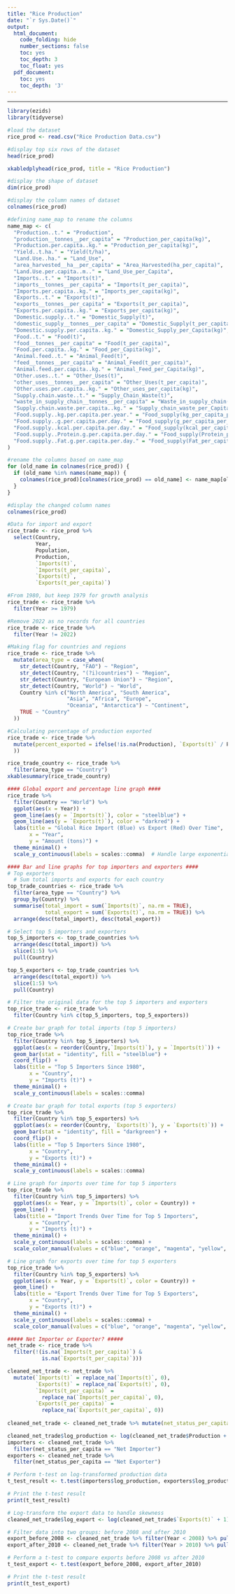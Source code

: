 ```yaml
---
title: "Rice Production"
date: "`r Sys.Date()`"
output:
  html_document:
    code_folding: hide
    number_sections: false
    toc: yes
    toc_depth: 3
    toc_float: yes
  pdf_document:
    toc: yes
    toc_depth: '3'
---
```


---

```r
library(ezids)
library(tidyverse)
```

```r
#load the dataset
rice_prod <- read.csv("Rice Production Data.csv")

#display top six rows of the dataset
head(rice_prod)

xkabledplyhead(rice_prod, title = "Rice Production")
```

```r
#display the shape of dataset
dim(rice_prod)
```

```r
#display the column names of dataset
colnames(rice_prod)
```

```r

#defining name_map to rename the columns
name_map <- c(
  "Production..t." = "Production",
  "production__tonnes__per_capita" = "Production_per_capita(kg)",
  "Production.per.capita..kg." = "Production_per_capita(kg)",
  "Yield..t.ha." = "Yield(t/ha)",
  "Land.Use..ha." = "Land_Use",
  "area_harvested__ha__per_capita" = "Area_Harvested(ha_per_capita)",
  "Land.Use.per.capita..m.." = "Land_Use_per_Capita",
  "Imports..t." = "Imports(t)",
  "imports__tonnes__per_capita" = "Imports(t_per_capita)",
  "Imports.per.capita..kg." = "Imports_per_capita(kg)",
  "Exports..t." = "Exports(t)",
  "exports__tonnes__per_capita" = "Exports(t_per_capita)",
  "Exports.per.capita..kg." = "Exports_per_capita(kg)",
  "Domestic.supply..t." = "Domestic_Supply(t)",
  "domestic_supply__tonnes__per_capita" = "Domestic_Supply(t_per_capita)",
  "Domestic.supply.per.capita..kg." = "Domestic_Supply_per_Capita(kg)",
  "Food..t." = "Food(t)",
  "food__tonnes__per_capita" = "Food(t_per_capita)",
  "Food.per.capita..kg." = "Food_per_Capita(kg)",
  "Animal.feed..t." = "Animal_Feed(t)",
  "feed__tonnes__per_capita" = "Animal_Feed(t_per_capita)",
  "Animal.feed.per.capita..kg." = "Animal_Feed_per_Capita(kg)",
  "Other.uses..t." = "Other_Uses(t)",
  "other_uses__tonnes__per_capita" = "Other_Uses(t_per_capita)",
  "Other.uses.per.capita..kg." = "Other_uses_per_capita(kg)",
  "Supply.chain.waste..t." = "Supply_Chain_Waste(t)",
  "waste_in_supply_chain__tonnes__per_capita" = "Waste_in_supply_chain(t_per_capita)",
  "Supply.chain.waste.per.capita..kg." = "Supply_chain_waste_per_Capita(kg)",
  "Food.supply..kg.per.capita.per.year." = "Food_supply(kg_per_capita_per_day)",
  "Food.supply..g.per.capita.per.day." = "Food_supply(g_per_capita_per_day)",
  "Food.supply..kcal.per.capita.per.day." = "Food_supply(kcal_per_capita_per_day)",
  "Food.supply..Protein.g.per.capita.per.day." = "Food_supply(Protein_per_capita_per_day)",
  "Food.supply..Fat.g.per.capita.per.day." = "Food_supply(Fat_per_capita_per_day)"
)

#rename the columns based on name_map
for (old_name in colnames(rice_prod)) {
  if (old_name %in% names(name_map)) {
    colnames(rice_prod)[colnames(rice_prod) == old_name] <- name_map[old_name]
  }
}

#display the changed column names
colnames(rice_prod)
```


```r
#Data for import and export
rice_trade <- rice_prod %>%
  select(Country,
         Year,
         Population,
         Production,
         `Imports(t)`,
         `Imports(t_per_capita)`,
         `Exports(t)`,
         `Exports(t_per_capita)`)

#From 1980, but keep 1979 for growth analysis
rice_trade <- rice_trade %>%
  filter(Year >= 1979)

#Remove 2022 as no records for all countries
rice_trade <- rice_trade %>%
  filter(Year != 2022)
```

```r
#Making flag for countries and regions
rice_trade <- rice_trade %>%
  mutate(area_type = case_when(
    str_detect(Country, "FAO") ~ "Region",
    str_detect(Country, "(?i)countries") ~ "Region",
    str_detect(Country, "European Union") ~ "Region",
    str_detect(Country, "World") ~ "World",
    Country %in% c("North America", "South America",
                   "Asia", "Africa", "Europe",
                   "Oceania", "Antarctica") ~ "Continent",
    TRUE ~ "Country"
  ))
```


```r
#Calculating percentage of production exported
rice_trade <- rice_trade %>%
  mutate(percent_exported = ifelse(!is.na(Production), `Exports(t)` / Production * 100, NA
  ))

```

```r
rice_trade_country <- rice_trade %>%
  filter(area_type == "Country")
xkablesummary(rice_trade_country)

```

```r
#### Global export and percentage line graph ####
rice_trade %>%
  filter(Country == "World") %>%
  ggplot(aes(x = Year)) +
  geom_line(aes(y = `Imports(t)`), color = "steelblue") +
  geom_line(aes(y = `Exports(t)`), color = "darkred") +
  labs(title = "Global Rice Import (Blue) vs Export (Red) Over Time",
       x = "Year",
       y = "Amount (tons)") +
  theme_minimal() +
  scale_y_continuous(labels = scales::comma)  # Handle large exponential values in y-axis
```


```r
#### Bar and line graphs for top importers and exporters ####
# Top exporters
  # Sum total imports and exports for each country
top_trade_countries <- rice_trade %>%
  filter(area_type == "Country") %>%
  group_by(Country) %>%
  summarise(total_import = sum(`Imports(t)`, na.rm = TRUE),
            total_export = sum(`Exports(t)`, na.rm = TRUE)) %>%
  arrange(desc(total_import), desc(total_export))

# Select top 5 importers and exporters
top_5_importers <- top_trade_countries %>%
  arrange(desc(total_import)) %>%
  slice(1:5) %>%
  pull(Country)

top_5_exporters <- top_trade_countries %>%
  arrange(desc(total_export)) %>%
  slice(1:5) %>%
  pull(Country)

# Filter the original data for the top 5 importers and exporters
top_rice_trade <- rice_trade %>%
  filter(Country %in% c(top_5_importers, top_5_exporters))


```

```r
# Create bar graph for total imports (top 5 importers)
top_rice_trade %>%
  filter(Country %in% top_5_importers) %>%
  ggplot(aes(x = reorder(Country,`Imports(t)`), y = `Imports(t)`)) +
  geom_bar(stat = "identity", fill = "steelblue") +
  coord_flip() +
  labs(title = "Top 5 Importers Since 1980",
       x = "Country",
       y = "Imports (t)") +
  theme_minimal() +
  scale_y_continuous(labels = scales::comma)

# Create bar graph for total exports (top 5 exporters)
top_rice_trade %>%
  filter(Country %in% top_5_exporters) %>%
  ggplot(aes(x = reorder(Country, `Exports(t)`), y = `Exports(t)`)) +
  geom_bar(stat = "identity", fill = "darkgreen") +
  coord_flip() +
  labs(title = "Top 5 Importers Since 1980",
       x = "Country",
       y = "Exports (t)") +
  theme_minimal() +
  scale_y_continuous(labels = scales::comma)
```

```r
# Line graph for imports over time for top 5 importers
top_rice_trade %>%
  filter(Country %in% top_5_importers) %>%
  ggplot(aes(x = Year, y = `Imports(t)`, color = Country)) +
  geom_line() +
  labs(title = "Import Trends Over Time for Top 5 Importers",
       x = "Country",
       y = "Imports (t)") +
  theme_minimal() +
  scale_y_continuous(labels = scales::comma) +
  scale_color_manual(values = c("blue", "orange", "magenta", "yellow", "green"))

# Line graph for exports over time for top 5 exporters
top_rice_trade %>%
  filter(Country %in% top_5_exporters) %>%
  ggplot(aes(x = Year, y = `Exports(t)`, color = Country)) +
  geom_line() +
  labs(title = "Export Trends Over Time for Top 5 Exporters",
       x = "Country",
       y = "Exports (t)") +
  theme_minimal() +
  scale_y_continuous(labels = scales::comma) +
  scale_color_manual(values = c("blue", "orange", "magenta", "yellow", "green"))
```


```r
##### Net Importer or Exporter? #####
net_trade <- rice_trade %>%
  filter(!(is.na(`Imports(t_per_capita)`) &
           is.na(`Exports(t_per_capita)`)))

cleaned_net_trade <- net_trade %>%
  mutate(`Imports(t)` = replace_na(`Imports(t)`, 0),
         `Exports(t)` = replace_na(`Exports(t)`, 0),
         `Imports(t_per_capita)` =
           replace_na(`Imports(t_per_capita)`, 0),
         `Exports(t_per_capita)` =
           replace_na(`Exports(t_per_capita)`, 0))
  
cleaned_net_trade <- cleaned_net_trade %>% mutate(net_status_per_capita = ifelse(`Imports(t_per_capita)` > `Exports(t_per_capita)`, "Net Importer", ifelse(`Exports(t_per_capita)` > `Imports(t_per_capita)`, "Net Exporter", "Other")))
```


```r
cleaned_net_trade$log_production <- log(cleaned_net_trade$Production + 1)
importers <- cleaned_net_trade %>%
  filter(net_status_per_capita == "Net Importer")
exporters <- cleaned_net_trade %>%
  filter(net_status_per_capita == "Net Exporter")

# Perform t-test on log-transformed production data
t_test_result <- t.test(importers$log_production, exporters$log_production)

# Print the t-test result
print(t_test_result)

```

```r
# Log-transform the export data to handle skewness
cleaned_net_trade$log_export <- log(cleaned_net_trade$`Exports(t)` + 1)

# Filter data into two groups: before 2008 and after 2010
export_before_2008 <- cleaned_net_trade %>% filter(Year < 2008) %>% pull(log_export)
export_after_2010 <- cleaned_net_trade %>% filter(Year > 2010) %>% pull(log_export)

# Perform a t-test to compare exports before 2008 vs after 2010
t_test_export <- t.test(export_before_2008, export_after_2010)

# Print the t-test result
print(t_test_export)
```


